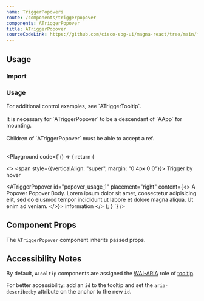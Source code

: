 ```yaml
---
name: TriggerPopovers
route: /components/triggerpopover
components: ATriggerPopover
title: ATriggerPopover
sourceCodeLink: https://github.com/cisco-sbg-ui/magna-react/tree/main/framework/components/ATriggerPopover
---
```


## Usage

### Import

<ComponentImport components="ATriggerPopover" />

### Usage

<AAlert dismissable={false} level="info">
  For additional control examples, see `ATriggerTooltip`.
</AAlert>

<br />
<br />

<AAlert dismissable={false}>
  It is necessary for `ATriggerPopover` to be a descendant of `AApp` for
  mounting.
</AAlert>

<br />
<br />

<AAlert dismissable={false}>
  Children of `ATriggerPopover` must be able to accept a ref.
</AAlert>

<br />
<br />

<Playground
  code={`() => {
return (

<>
<span style={{verticalAlign: "super", margin: "0 4px 0 0"}}>
  Trigger by hover
</span>

<ATriggerPopover
  id="popover_usage_1"
  placement="right"
  content={<>
      <APanelHeader>
        <APanelTitle>A Popover</APanelTitle>
      </APanelHeader>
      <APanelBody>
        Popover Body. Lorem ipsum dolor sit amet, consectetur adipisicing elit, sed
        do eiusmod tempor incididunt ut labore et dolore magna aliqua. Ut enim ad
        veniam.
      </APanelBody>
    </>}>
  <AIcon>information</AIcon>
</ATriggerPopover>
</>
); } `} />

## Component Props

The `ATriggerPopover` component inherits passed props.

<Props of="ATriggerPopover" />

## Accessibility Notes

By default, `ATooltip` components are assigned the [WAI-ARIA](https://www.w3.org/WAI/standards-guidelines/aria/) role of [tooltip](https://www.w3.org/TR/wai-aria/#tooltip).

For better accessibility: add an `id` to the tooltip and set the `aria-describedby` attribute on the anchor to the new `id`.
